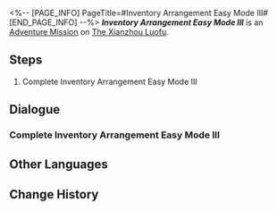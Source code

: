 <%-- [PAGE_INFO]
PageTitle=#Inventory Arrangement Easy Mode III#
[END_PAGE_INFO] --%>
{{Stub|Dialogue.}}
{{Mission Infobox
|id            = 8025230
|title         = 
|image         = <!--Mission Inventory Arrangement Easy Mode III.png-->
|type          = Adventure
|event_name    = 
|chapter       = 
|requirements  = {{subst:void|<!--Unknown: {"Type":"Manual"}-->}}
|summary       = <!--official mission summary from Fate's Atlas-->
|characters    = Trailblazer
|startLocation = [[The Xianzhou Luofu]] - [[Skysplitter]]
|world         = The Xianzhou Luofu
|area          = Skysplitter
|prev          = 
|next          = 
|rewards       = 
}}
'''''Inventory Arrangement Easy Mode III''''' is an [[Adventure Mission]] on [[The Xianzhou Luofu]].

==Steps==
# Complete Inventory Arrangement Easy Mode III

<!--
==Gameplay Notes==

--><!--
==Trial Character==

-->
==Dialogue==
{{Stub Dialogue}}
===Complete Inventory Arrangement Easy Mode III{{subst:void|<!--802523001-->}}===
{{Mission Description|type=adventure|location=Skysplitter|Complete Inventory Arrangement Easy Mode III}}
{{Dialogue Start}}

{{Dialogue End}}

==Other Languages==
{{Other Languages
|en   = Inventory Arrangement Easy Mode III
|zhs  = 「码放货物」简单模式III
|zht  = 「堆放貨物」簡單模式III
|ja   = 「貨物整理」難易度・簡単III
|ko   = 「화물 적재」 쉬움 모드 III
|es   = Cargamento de mercancía: modo fácil&nbsp;III
|fr   = Mode facile III de Gestion du chargement
|ru   = Погрузка товара - Простой режим III
|th   = โหลดสินค้าโหมดง่าย III
|vi   = "Sắp Xếp Hàng Hóa" Chế Độ Dễ III
|de   = Lagerverwaltung – Leichter Modus III
|id   = "Penataan Barang" Mode Gampang III
|pt   = Organização de Inventário - Modo Fácil III
}}

==Change History==
{{Change History|2.5}}
